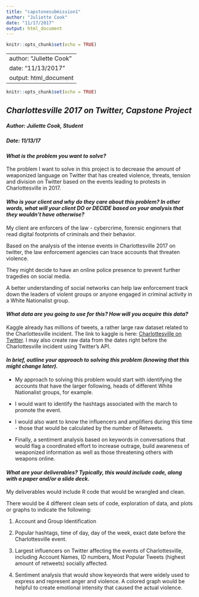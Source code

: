 ```yaml
---
title: "capstonesubmission1"
author: "Juliette Cook"
date: "11/17/2017"
output: html_document
---
```


```r
knitr::opts_chunk$set(echo = TRUE)
```

---
author: "Juliette Cook"
date: "11/13/2017"
output: html_document
---

```r
knitr::opts_chunk$set(echo = TRUE)
```

         

## *Charlottesville 2017 on Twitter, Capstone Project*
##### *Author: Juliette Cook, Student*
##### *Date: 11/13/17*

#### _What is the problem you want to solve?_
  
The problem I want to solve in this project is to decrease the amount of weaponized language on Twitter that has created violence, threats, tension and division on Twitter based on the events leading to protests in Charlottesville in 2017. 
 
    

#### _Who is your client and why do they care about this problem? In other words, what will your client DO or DECIDE based on your analysis that they wouldn’t have otherwise?_

My client are enforcers of the law - cybercrime, forensic enginners that read digital footprints of criminals and their behavior.   
    
Based on the analysis of the intense events in Charlottesville 2017 on twitter, the law enforcement agencies can trace accounts that threaten violence.  
    
They might decide to have an online police presence to prevent further tragedies on social media.   
    
A better understanding of social networks can help law enforcement track down the leaders of violent groups or anyone engaged in criminal activity in a White Nationalist group.
    
    

#### _What data are you going to use for this? How will you acquire this data?_

Kaggle already has millions of tweets, a rather large raw dataset related to the Charlottesville incident. The link to kaggle is here: [Charlottesville on Twitter](https://www.kaggle.com/vincela9/charlottesville-on-twitter ). 
I may also create raw data from the dates right before the Charlottesville incident using Twitter's API.



#### _In brief, outline your approach to solving this problem (knowing that this might change later)._
 
* My approach to solving this problem would start with identifying the accounts that have the larger following, heads of different White Nationalist groups, for example.   
   
* I would want to identify the hashtags associated with the march to promote the event. 
  
* I would also want to know the influencers and amplifiers during this time - those that would be calculated by the number of Retweets.  
    
* Finally, a sentiment analysis based on keywords in conversations that would flag a coordinated effort to increase outrage, build awareness of weaponized information as well as those threatening others with weapons online.

#### _What are your deliverables? Typically, this would include code, along with a paper and/or a slide deck._
 
My deliverables would include R code that would be wrangled and clean. 

There would be 4 different clean sets of code, exploration of data, and plots or graphs to indicate the following:  
    
 1. Account and Group Identification
 
 2. Popular hashtags, time of day, day of the week, exact date before the Charlottesville event.

 3. Largest influencers on Twitter affecting the events of Charlottesville, including Account Names, ID numbers, Most Popular Tweets (highest amount of retweets) socially affected.
 
 4. Sentiment analysis that would show keywords that were widely used to express and represent anger and violence. A colored graph would be helpful to create emotional intensity that caused the actual violence.

